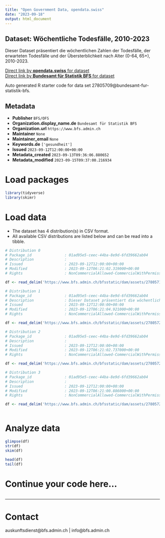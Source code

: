 ```yaml
---
title: "Open Government Data, opendata.swiss"
date: "2023-09-18"
output: html_document
---
```


## Dataset: Wöchentliche Todesfälle, 2010-2023

Dieser Dataset präsentiert die wöchentlichen Zahlen der Todesfälle, der erwarteten Todesfälle und der Übersterblichkeit nach Alter (0-64, 65+), 2010-2023.

[Direct link by **opendata.swiss** for dataset](https://opendata.swiss/de/dataset/wochentliche-todesfalle-2010-2023)<br>
[Direct link by **Bundesamt für Statistik BFS** for dataset](https://www.bfs.admin.ch/asset/de/ts-d-14.03.04.03-wr)

Auto generated R starter code for data set 27805709@bundesamt-fur-statistik-bfs.

## Metadata

- **Publisher** `BFS/OFS`
- **Organization.display_name.de** `Bundesamt für Statistik BFS`
- **Organization.url** `https://www.bfs.admin.ch`
- **Maintainer** `None`
- **Maintainer_email** `None`
- **Keywords.de** `['gesundheit']`
- **Issued** `2023-09-12T12:00:00+00:00`
- **Metadata_created** `2023-09-13T09:36:06.880652`
- **Metadata_modified** `2023-09-15T09:37:00.216934`


# Load packages

```r

library(tidyverse)
library(skimr)

```

# Load data

-   The dataset has 4 distribution(s) in CSV format.
-   All available CSV distributions are listed below and can be read into a tibble.

```r

# Distribution 0
# Package_id               : 01ad95e5-ceec-44ba-8e9d-6fd39662ab04
# Description              : 
# Issued                   : 2023-09-12T12:00:00+00:00
# Modified                 : 2023-09-12T06:21:02.319000+00:00
# Rights                   : NonCommercialAllowed-CommercialWithPermission-ReferenceRequired

df <- read_delim('https://www.bfs.admin.ch/bfsstatic/dam/assets/27805719/master')

# Distribution 1
# Package_id               : 01ad95e5-ceec-44ba-8e9d-6fd39662ab04
# Description              : Dieser Dataset präsentiert die wöchentlichen Zahlen der Todesfälle, der erwarteten Todesfälle und der Übersterblichkeit nach Alter (0-64, 65+), 2010-2023.
# Issued                   : 2023-09-12T12:00:00+00:00
# Modified                 : 2023-09-12T06:21:04.921000+00:00
# Rights                   : NonCommercialAllowed-CommercialWithPermission-ReferenceRequired

df <- read_delim('https://www.bfs.admin.ch/bfsstatic/dam/assets/27805728/master')

# Distribution 2
# Package_id               : 01ad95e5-ceec-44ba-8e9d-6fd39662ab04
# Description              : 
# Issued                   : 2023-09-12T12:00:00+00:00
# Modified                 : 2023-09-12T06:21:02.737000+00:00
# Rights                   : NonCommercialAllowed-CommercialWithPermission-ReferenceRequired

df <- read_delim('https://www.bfs.admin.ch/bfsstatic/dam/assets/27805724/master')

# Distribution 3
# Package_id               : 01ad95e5-ceec-44ba-8e9d-6fd39662ab04
# Description              : 
# Issued                   : 2023-09-12T12:00:00+00:00
# Modified                 : 2023-09-12T06:21:00.886000+00:00
# Rights                   : NonCommercialAllowed-CommercialWithPermission-ReferenceRequired

df <- read_delim('https://www.bfs.admin.ch/bfsstatic/dam/assets/27805720/master')



```

# Analyze data

```r

glimpse(df)
str(df)
skim(df)

head(df)
tail(df)

```

# Continue your code here...

```r

```

------------------------------------------------------------------------

# Contact

auskunftsdienst@bfs.admin.ch | info@bfs.admin.ch
